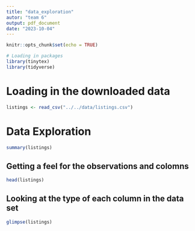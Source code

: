 ```yaml
---
title: "data_exploration"
autor: "team 6"
output: pdf_document 
date: "2023-10-04"
---
```


```r
knitr::opts_chunk$set(echo = TRUE)
```


```r
# Loading in packages
library(tinytex)
library(tidyverse)
```

# Loading in the downloaded data
```r
listings <- read_csv("../../data/listings.csv")
```

# Data Exploration
```r
summary(listings)
```

## Getting a feel for the observations and colomns
```r
head(listings)
```

## Looking at the type of each column in the data set
```r
glimpse(listings)
```
